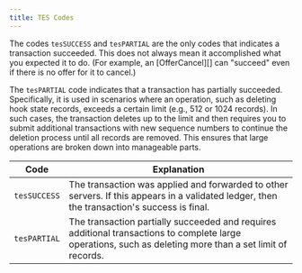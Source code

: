 ```yaml
---
title: TES Codes
---
```

The codes `tesSUCCESS`  and `tesPARTIAL` are the only codes that indicates a transaction succeeded. This does not always mean it accomplished what you expected it to do. (For example, an \[OfferCancel]\[] can "succeed" even if there is no offer for it to cancel.)&#x20;

The `tesPARTIAL` code indicates that a transaction has partially succeeded. Specifically, it is used in scenarios where an operation, such as deleting hook state records, exceeds a certain limit (e.g., 512 or 1024 records). In such cases, the transaction deletes up to the limit and then requires you to submit additional transactions with new sequence numbers to continue the deletion process until all records are removed. This ensures that large operations are broken down into manageable parts.

| Code         | Explanation                                                                                                                                               |
| ------------ | --------------------------------------------------------------------------------------------------------------------------------------------------------- |
| `tesSUCCESS` | The transaction was applied and forwarded to other servers. If this appears in a validated ledger, then the transaction's success is final.               |
| `tesPARTIAL` | The transaction partially succeeded and requires additional transactions to complete large operations, such as deleting more than a set limit of records. |
